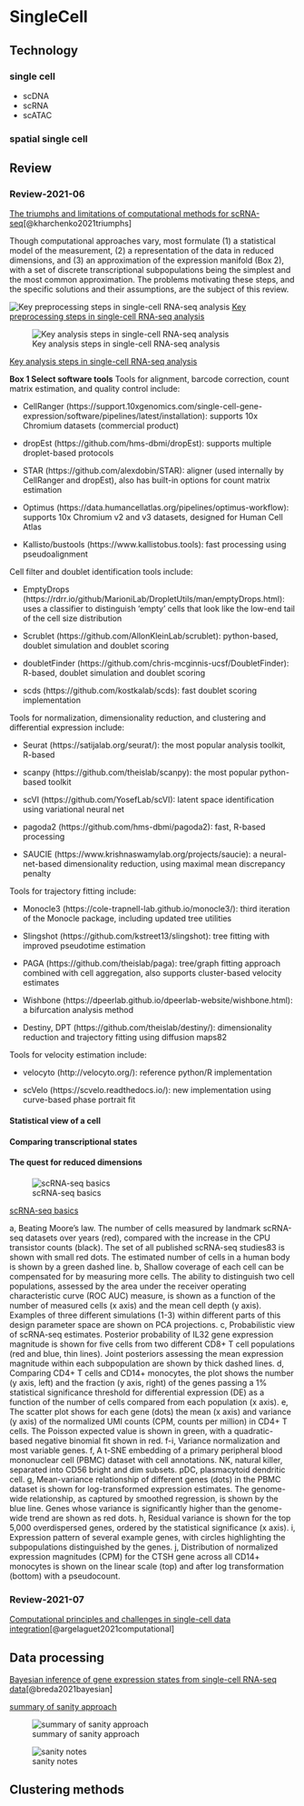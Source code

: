 # SingleCell {#sgcell}

## Technology
### single cell

- scDNA
- scRNA
- scATAC

### spatial single cell

## Review

### Review-2021-06

[The triumphs and limitations of computational methods for scRNA-seq](https://www.nature.com/articles/s41592-021-01171-x)[@kharchenko2021triumphs]

Though computational approaches vary, most formulate (1) a statistical model of the measurement, (2) a representation of the data in reduced dimensions, and (3) an approximation of the expression manifold (Box 2), with a set of discrete transcriptional subpopulations being the simplest and the most common approximation. The problems motivating these steps, and the specific solutions and their assumptions, are the subject of this review.

![Key preprocessing steps in single-cell RNA-seq analysis](./figs/singleCell/preprocessing_review1.jpg)
[Key preprocessing steps in single-cell RNA-seq analysis](https://www.nature.com/articles/s41592-021-01171-x/figures/1)



![Key analysis steps in single-cell RNA-seq analysis](./figs/singleCell/key_analysis_review2.jpg)

[Key analysis steps in single-cell RNA-seq analysis](https://www.nature.com/articles/s41592-021-01171-x/figures/2)


**Box 1 Select software tools**
Tools for alignment, barcode correction, count matrix estimation, and quality control include:

- CellRanger (https://support.10xgenomics.com/single-cell-gene-expression/software/pipelines/latest/installation): supports 10x Chromium datasets (commercial product)

- dropEst (https://github.com/hms-dbmi/dropEst): supports multiple droplet-based protocols

- STAR (https://github.com/alexdobin/STAR): aligner (used internally by CellRanger and dropEst), also has built-in options for count matrix estimation

- Optimus (https://data.humancellatlas.org/pipelines/optimus-workflow): supports 10x Chromium v2 and v3 datasets, designed for Human Cell Atlas

- Kallisto/bustools (https://www.kallistobus.tools): fast processing using pseudoalignment

Cell filter and doublet identification tools include:

- EmptyDrops (https://rdrr.io/github/MarioniLab/DropletUtils/man/emptyDrops.html): uses a classifier to distinguish 'empty' cells that look like the low-end tail of the cell size distribution

- Scrublet (https://github.com/AllonKleinLab/scrublet): python-based, doublet simulation and doublet scoring

- doubletFinder (https://github.com/chris-mcginnis-ucsf/DoubletFinder): R-based, doublet simulation and doublet scoring

- scds (https://github.com/kostkalab/scds): fast doublet scoring implementation

Tools for normalization, dimensionality reduction, and clustering and differential expression include:

- Seurat (https://satijalab.org/seurat/): the most popular analysis toolkit, R-based

- scanpy (https://github.com/theislab/scanpy): the most popular python-based toolkit

- scVI (https://github.com/YosefLab/scVI): latent space identification using variational neural net

- pagoda2 (https://github.com/hms-dbmi/pagoda2): fast, R-based processing

- SAUCIE (https://www.krishnaswamylab.org/projects/saucie): a neural-net-based dimensionality reduction, using maximal mean discrepancy penalty

Tools for trajectory fitting include:

- Monocle3 (https://cole-trapnell-lab.github.io/monocle3/): third iteration of the Monocle package, including updated tree utilities

- Slingshot (https://github.com/kstreet13/slingshot): tree fitting with improved pseudotime estimation

- PAGA (https://github.com/theislab/paga): tree/graph fitting approach combined with cell aggregation, also supports cluster-based velocity estimates

- Wishbone (https://dpeerlab.github.io/dpeerlab-website/wishbone.html): a bifurcation analysis method

- Destiny, DPT (https://github.com/theislab/destiny/): dimensionality reduction and trajectory fitting using diffusion maps82

Tools for velocity estimation include:

- velocyto (http://velocyto.org/): reference python/R implementation

- scVelo (https://scvelo.readthedocs.io/): new implementation using curve-based phase portrait fit


#### Statistical view of a cell

#### Comparing transcriptional states

#### The quest for reduced dimensions

####


![scRNA-seq basics](./figs/singleCell/scRNA-seq basics.jpg)

[scRNA-seq basics](https://www.nature.com/articles/s41592-021-01171-x/figures/3)

a, Beating Moore's law. The number of cells measured by landmark scRNA-seq datasets over years (red), compared with the increase in the CPU transistor counts (black). The set of all published scRNA-seq studies83 is shown with small red dots. The estimated number of cells in a human body is shown by a green dashed line. 
b, Shallow coverage of each cell can be compensated for by measuring more cells. The ability to distinguish two cell populations, assessed by the area under the receiver operating characteristic curve (ROC AUC) measure, is shown as a function of the number of measured cells (x axis) and the mean cell depth (y axis). Examples of three different simulations (1-3) within different parts of this design parameter space are shown on PCA projections. 
c, Probabilistic view of scRNA-seq estimates. Posterior probability of IL32 gene expression magnitude is shown for five cells from two different CD8+ T cell populations (red and blue, thin lines). Joint posteriors assessing the mean expression magnitude within each subpopulation are shown by thick dashed lines. 
d, Comparing CD4+ T cells and CD14+ monocytes, the plot shows the number (y axis, left) and the fraction (y axis, right) of the genes passing a 1% statistical significance threshold for differential expression (DE) as a function of the number of cells compared from each population (x axis). 
e, The scatter plot shows for each gene (dots) the mean (x axis) and variance (y axis) of the normalized UMI counts (CPM, counts per million) in CD4+ T cells. The Poisson expected value is shown in green, with a quadratic-based negative binomial fit shown in red. f-i, Variance normalization and most variable genes. 
f, A t-SNE embedding of a primary peripheral blood mononuclear cell (PBMC) dataset with cell annotations. NK, natural killer, separated into CD56 bright and dim subsets. pDC, plasmacytoid dendritic cell. 
g, Mean-variance relationship of different genes (dots) in the PBMC dataset is shown for log-transformed expression estimates. The genome-wide relationship, as captured by smoothed regression, is shown by the blue line. Genes whose variance is significantly higher than the genome-wide trend are shown as red dots. 
h, Residual variance is shown for the top 5,000 overdispersed genes, ordered by the statistical significance (x axis). 
i, Expression pattern of several example genes, with circles highlighting the subpopulations distinguished by the genes. 
j, Distribution of normalized expression magnitudes (CPM) for the CTSH gene across all CD14+ monocytes is shown on the linear scale (top) and after log transformation (bottom) with a pseudocount.

### Review-2021-07
[Computational principles and challenges in single-cell data integration](https://www.nature.com/articles/s41587-021-00895-7)[@argelaguet2021computational]


## Data processing

[Bayesian inference of gene expression states from single-cell RNA-seq data](https://www.nature.com/articles/s41587-021-00875-x)[@breda2021bayesian]

[summary of sanity approach](https://www.nature.com/articles/s41587-021-00875-x/figures/1)

![summary of sanity approach](./figs/singleCell/summary_Sanity.jpg)

![sanity notes](./figs/singleCell/sanity_notes.png)


## Clustering methods





